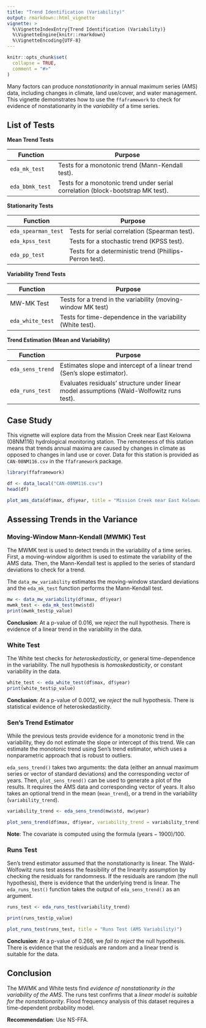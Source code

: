 ```yaml
---
title: "Trend Identification (Variability)"
output: rmarkdown::html_vignette
vignette: >
  %\VignetteIndexEntry{Trend Identification (Variability)}
  %\VignetteEngine{knitr::rmarkdown}
  %\VignetteEncoding{UTF-8}
---
```


```r
knitr::opts_chunk$set(
  collapse = TRUE,
  comment = "#>"
)
```

Many factors can produce *nonstationarity* in annual maximum series (AMS) data, including changes in climate, land use/cover, and water management.
This vignette demonstrates how to use the `ffaframework` to check for evidence of nonstationarity in the *variability* of a time series.

## List of Tests

**Mean Trend Tests**

| Function            | Purpose                                                       |
|---------------------|---------------------------------------------------------------|
| `eda_mk_test`       | Tests for a monotonic trend (Mann-Kendall test).                   |
| `eda_bbmk_test`     | Tests for a monotonic trend under serial correlation (block-bootstrap MK test). |

 **Stationarity Tests**

| Function            | Purpose                                                       |
|---------------------|---------------------------------------------------------------|
| `eda_spearman_test` | Tests for serial correlation (Spearman test).                                 |
| `eda_kpss_test`     | Tests for a stochastic trend (KPSS test). |
| `eda_pp_test`       | Tests for a deterministic trend (Phillips-Perron test). |

**Variability Trend Tests**

| Function            | Purpose                                                       |
|---------------------|---------------------------------------------------------------|
| MW-MK Test           | Tests for a trend in the variability (moving-window MK test)                            |
| `eda_white_test`    | Tests for time-dependence in the variability (White test).   |

**Trend Estimation (Mean and Variability)**

| Function            | Purpose                                                       |
|---------------------|---------------------------------------------------------------|
| `eda_sens_trend`    | Estimates slope and intercept of a linear trend (Sen's slope estimator).|
| `eda_runs_test`     | Evaluates residuals' structure under linear model assumptions (Wald-Wolfowitz runs test).  |

## Case Study 

This vignette will explore data from the Mission Creek near East Kelowna (08NM116) hydrological monitoring station.
The remoteness of this station means that trends annual maxima are caused by changes in climate as opposed to changes in land use or cover.
Data for this station is provided as `CAN-08NM116.csv` in the `ffaframework` package.

```r
library(ffaframework)

df <- data_local("CAN-08NM116.csv")
head(df)

plot_ams_data(df$max, df$year, title = "Mission Creek near East Kelowna (08NM116)")
```

## Assessing Trends in the Variance 

### Moving-Window Mann-Kendall (MWMK) Test

The MWMK test is used to detect trends in the variability of a time series.
First, a moving-window algorithm is used to estimate the variability of the AMS data.
Then, the Mann-Kendall test is applied to the series of standard deviations to check for a trend.

The `data_mw_variability` estimates the moving-window standard deviations and the `eda_mk_test` function performs the Mann-Kendall test.

```r
mw <- data_mw_variability(df$max, df$year)
mwmk_test <- eda_mk_test(mw$std)
print(mwmk_test$p_value)
```

**Conclusion**: At a p-value of 0.016, we *reject* the null hypothesis. 
There is evidence of a linear trend in the variability in the data.

### White Test

The White test checks for *heteroskedasticity*, or general time-dependence in the variability.
The null hypothesis is *homoskedasticity*, or constant variability in the data.

```r
white_test <- eda_white_test(df$max, df$year)
print(white_test$p_value)
```

**Conclusion**: At a p-value of 0.0012, we *reject* the null hypothesis.
There is statistical evidence of heteroskedasticity. 

### Sen's Trend Estimator

While the previous tests provide evidence for a monotonic trend in the variability, they do not estimate the slope or intercept of this trend.
We can estimate the monotonic trend using Sen's trend estimator, which uses a nonparametric approach that is robust to outliers.

`eda_sens_trend()` takes two arguments: the data (either an annual maximum series or vector of standard deviations) and the corresponding vector of years.
Then, `plot_sens_trend()` can be used to generate a plot of the results. It requires the AMS data and corresponding vector of years. 
It also takes an optional trend in the mean (`mean_trend`), or a trend in the variability (`variability_trend`).

```r
variability_trend <- eda_sens_trend(mw$std, mw$year)

plot_sens_trend(df$max, df$year, variability_trend = variability_trend)
```

**Note**: The covariate is computed using the formula $(\text{years} - 1900) / 100$.

### Runs Test

Sen's trend estimator assumed that the nonstationarity is linear.
The Wald-Wolfowitz runs test assess the feasibility of the linearity assumption by checking the residuals for randomness.
If the residuals are random (the null hypothesis), there is evidence that the underlying trend is linear.
The `eda_runs_test()` function takes the output of `eda_sens_trend()` as an argument.

```r
runs_test <- eda_runs_test(variability_trend)

print(runs_test$p_value)

plot_runs_test(runs_test, title = "Runs Test (AMS Variability)")
```

**Conclusion**: At a p-value of $0.266$, we *fail to reject* the null hypothesis.
There is evidence that the residuals are random and a linear trend is suitable for the data.

## Conclusion

The MWMK and White tests find *evidence of nonstationarity in the variability of the AMS*. 
The runs test confirms that a *linear model is suitable for the nonstationarity*.
Flood frequency analysis of this dataset requires a time-dependent probability model.

**Recommendation**: Use NS-FFA.

